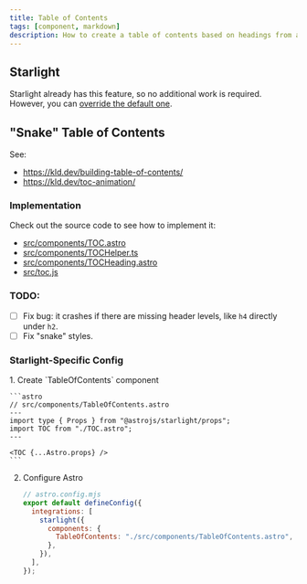 ```yaml
---
title: Table of Contents
tags: [component, markdown]
description: How to create a table of contents based on headings from a Markdown file.
---
```


## Starlight

Starlight already has this feature, so no additional work is required. However, you can [override the default one](https://starlight.astro.build/reference/overrides/#tableofcontents).

## "Snake" Table of Contents

See:

- https://kld.dev/building-table-of-contents/
- https://kld.dev/toc-animation/

### Implementation

Check out the source code to see how to implement it:

- [src/components/TOC.astro](https://github.com/stereobooster/astro-digital-garden/tree/main/packages/website/src/components/TOC.astro)
- [src/components/TOCHelper.ts](https://github.com/stereobooster/astro-digital-garden/tree/main/packages/website/src/components/TOCHelper.ts)
- [src/components/TOCHeading.astro](https://github.com/stereobooster/astro-digital-garden/tree/main/packages/website/src/components/TOCHeading.astro)
- [src/toc.js](https://github.com/stereobooster/astro-digital-garden/tree/main/packages/website/src/components/toc.js)

### TODO:

- [ ] Fix bug: it crashes if there are missing header levels, like `h4` directly under `h2`.
- [ ] Fix "snake" styles.

### Starlight-Specific Config


<Steps>
1.  Create `TableOfContents` component

    ```astro
    // src/components/TableOfContents.astro
    ---
    import type { Props } from "@astrojs/starlight/props";
    import TOC from "./TOC.astro";
    ---

    <TOC {...Astro.props} />
    ```

2. Configure Astro

   ```js {6}
   // astro.config.mjs
   export default defineConfig({
     integrations: [
       starlight({
         components: {
           TableOfContents: "./src/components/TableOfContents.astro",
         },
       }),
     ],
   });
   ```

</Steps>
